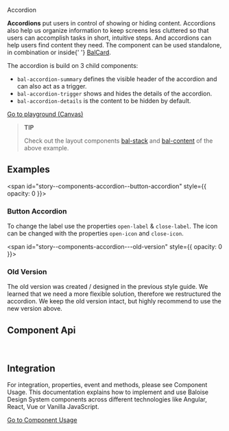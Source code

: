 
<bal-doc-banner id="story--components-accordion--basic">Accordion</bal-doc-banner>

<bal-doc-lead>
  <b>Accordions</b> put users in control of showing or hiding content. Accordions also help us organize information to
  keep screens less cluttered so that users can accomplish tasks in short, intuitive steps. And accordions can help
  users find content they need. The component can be used standalone, in combination or inside{' '}
  <a href="?path=/docs/components-card--basic">BalCard</a>.
</bal-doc-lead>

The accordion is build on 3 child components:

- `bal-accordion-summary` defines the visible header of the accordion and can also act as a trigger.
- `bal-accordion-trigger` shows and hides the details of the accordion.
- `bal-accordion-details` is the content to be hidden by default.

<Canvas withSource="open">
  <Story id="components-accordion--basic" />
</Canvas>


<bal-doc-app>
  <bal-button-group class="mb-large" position="center">
    <a class="button is-primary" href="?path=/story/components-accordion--basic">
      Go to playground (Canvas)
    </a>
    <bal-doc-code-sandbox framework="angular" template={exampleHtml} component={exampleTs}></bal-doc-code-sandbox>
    <bal-doc-code-sandbox framework="html" template={htmlExampleHtml} component={htmlExampleTs}></bal-doc-code-sandbox>
    <bal-doc-code-sandbox framework="react" component={reactExampleTsx}></bal-doc-code-sandbox>
  </bal-button-group>
</bal-doc-app>

> **TIP**
>
> Check out the layout components [bal-stack](?path=/docs/components-layout-stack--basic) and [bal-content](?path=/docs/components-layout-content--basic) of the above example.

## Examples

<span id="story--components-accordion--button-accordion" style={{ opacity: 0 }}></span>

### Button Accordion

To change the label use the properties `open-label` & `close-label`. The icon can be changed with the properties `open-icon` and `close-icon`.

<Canvas>
  <Story id="components-accordion--button-accordion" />
</Canvas>

<span id="story--components-accordion---old-version" style={{ opacity: 0 }}></span>

### Old Version

The old version was created / designed in the previous style guide. We learned that we need a more flexible solution,
therefore we restructured the accordion.
We keep the old version intact, but highly recommend to use the new version above.

<Canvas>
  <Story id="components-accordion--old-version" />
</Canvas>

## Component Api


<Description markdown={readme} />
<Description markdown={readmeSummary} />
<Description markdown={readmeTrigger} />
<Description markdown={readmeDetails} />

<br />

## Integration

For integration, properties, event and methods, please see Component Usage.
This documentation explains how to implement and use Baloise Design System components across different technologies like Angular, React, Vue or Vanilla JavaScript.

<a class="button is-primary" href="?path=/docs/development-components--page">
  Go to Component Usage
</a>


<Description markdown={testing} />

<bal-doc-github link="/components/bal-accordion/stories/bal-accordion.docs.mdx"></bal-doc-github>
